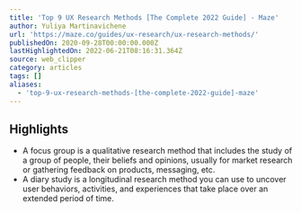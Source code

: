 ```yaml
---
title: 'Top 9 UX Research Methods [The Complete 2022 Guide] - Maze'
author: Yuliya Martinavichene
url: 'https://maze.co/guides/ux-research/ux-research-methods/'
publishedOn: 2020-09-28T00:00:00.000Z
lastHighlightedOn: 2022-06-21T08:16:31.364Z
source: web_clipper
category: articles
tags: []
aliases:
  - 'top-9-ux-research-methods-[the-complete-2022-guide]-maze'
---
```

## Highlights
- A focus group is a qualitative research method that includes the study of a group of people, their beliefs and opinions, usually for market research or gathering feedback on products, messaging, etc.
- A diary study is a longitudinal research method you can use to uncover user behaviors, activities, and experiences that take place over an extended period of time.
